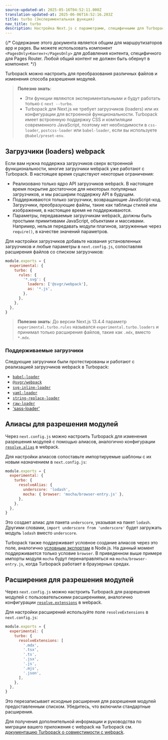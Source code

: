 ```yaml
---
source-updated-at: 2025-05-16T04:52:11.000Z
translation-updated-at: 2025-06-06T16:52:16.203Z
title: turbo (Экспериментальная функция)
nav_title: turbo
description: Настройка Next.js с параметрами, специфичными для Turbopack
---
```


{/* Содержание этого документа является общим для маршрутизаторов app и pages. Вы можете использовать компонент `<PagesOnly>Контент</PagesOnly>` для добавления контента, специфичного для Pages Router. Любой общий контент не должен быть обернут в компонент. */}

Turbopack можно настроить для преобразования различных файлов и изменения способа разрешения модулей.

> **Полезно знать**:
>
> - Эти функции являются экспериментальными и будут работать только с `next --turbo`.
> - Turbopack для Next.js не требует загрузчиков (loaders) или их конфигурации для встроенной функциональности. Turbopack имеет встроенную поддержку CSS и компиляции современного JavaScript, поэтому нет необходимости в `css-loader`, `postcss-loader` или `babel-loader`, если вы используете `@babel/preset-env`.

## Загрузчики (loaders) webpack

Если вам нужна поддержка загрузчиков сверх встроенной функциональности, многие загрузчики webpack уже работают с Turbopack. В настоящее время существуют некоторые ограничения:

- Реализовано только ядро API загрузчиков webpack. В настоящее время покрытие достаточное для некоторых популярных загрузчиков, и мы расширим поддержку API в будущем.
- Поддерживаются только загрузчики, возвращающие JavaScript-код. Загрузчики, преобразующие файлы, такие как таблицы стилей или изображения, в настоящее время не поддерживаются.
- Параметры, передаваемые загрузчикам webpack, должны быть простыми примитивами JavaScript, объектами и массивами. Например, нельзя передавать модули плагинов, загруженные через `require()`, в качестве значений параметров.

Для настройки загрузчиков добавьте названия установленных загрузчиков и любые параметры в `next.config.js`, сопоставляя расширения файлов со списком загрузчиков:

```js filename="next.config.js"
module.exports = {
  experimental: {
    turbo: {
      rules: {
        '*.svg': {
          loaders: ['@svgr/webpack'],
          as: '*.js',
        },
      },
    },
  },
}
```

> **Полезно знать**: До версии Next.js 13.4.4 параметр `experimental.turbo.rules` назывался `experimental.turbo.loaders` и принимал только расширения файлов, такие как `.mdx`, вместо `*.mdx`.

### Поддерживаемые загрузчики

Следующие загрузчики были протестированы и работают с реализацией загрузчиков webpack в Turbopack:

- [`babel-loader`](https://www.npmjs.com/package/babel-loader)
- [`@svgr/webpack`](https://www.npmjs.com/package/@svgr/webpack)
- [`svg-inline-loader`](https://www.npmjs.com/package/svg-inline-loader)
- [`yaml-loader`](https://www.npmjs.com/package/yaml-loader)
- [`string-replace-loader`](https://www.npmjs.com/package/string-replace-loader)
- [`raw-loader`](https://www.npmjs.com/package/raw-loader)
- ['sass-loader'](https://www.npmjs.com/package/sass-loader)

## Алиасы для разрешения модулей

Через `next.config.js` можно настроить Turbopack для изменения разрешения модулей с помощью алиасов, аналогично конфигурации [`resolve.alias`](https://webpack.js.org/configuration/resolve/#resolvealias) в webpack.

Для настройки алиасов сопоставьте импортируемые шаблоны с их новым назначением в `next.config.js`:

```js filename="next.config.js"
module.exports = {
  experimental: {
    turbo: {
      resolveAlias: {
        underscore: 'lodash',
        mocha: { browser: 'mocha/browser-entry.js' },
      },
    },
  },
}
```

Это создает алиас для пакета `underscore`, указывая на пакет `lodash`. Другими словами, `import underscore from 'underscore'` будет загружать модуль `lodash` вместо `underscore`.

Turbopack также поддерживает условное создание алиасов через это поле, аналогично [условным экспортам](https://nodejs.org/docs/latest-v18.x/api/packages.html#conditional-exports) в Node.js. На данный момент поддерживается только условие `browser`. В приведенном выше примере импорты модуля `mocha` будут перенаправляться на `mocha/browser-entry.js`, когда Turbopack работает в браузерных средах.

## Расширения для разрешения модулей

Через `next.config.js` можно настроить Turbopack для разрешения модулей с пользовательскими расширениями, аналогично конфигурации [`resolve.extensions`](https://webpack.js.org/configuration/resolve/#resolveextensions) в webpack.

Для настройки расширений используйте поле `resolveExtensions` в `next.config.js`:

```js filename="next.config.js"
module.exports = {
  experimental: {
    turbo: {
      resolveExtensions: [
        '.mdx',
        '.tsx',
        '.ts',
        '.jsx',
        '.js',
        '.mjs',
        '.json',
      ],
    },
  },
}
```

Это перезаписывает исходные расширения для разрешения модулей предоставленным списком. Убедитесь, что включили стандартные расширения.

Для получения дополнительной информации и руководства по миграции вашего приложения с webpack на Turbopack см. [документацию Turbopack о совместимости с webpack](https://turbo.build/pack/docs/migrating-from-webpack).
